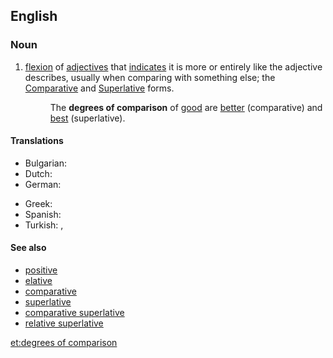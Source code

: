 ==English==
{{wikipedia}}
{{rfc}}
===Noun===
{{en-plural noun|head=[[degree]]s of [[comparison]]|sg=degree of comparison}}

# {{context|linguistics|grammar|lang=en}} [[flexion]] of [[adjective]]s that [[indicate]]s it is more or entirely like the adjective describes, usually when comparing with something else; the [[comparative#Noun|Comparative]] and [[superlative#Noun|Superlative]] forms.
#:The '''degrees of comparison''' of [[good]] are [[better]] (comparative) and [[best]] (superlative).

====Translations====
{{trans-top|flexion of adjectives that indicates it is more or entirely like the adjective describes}}
* Bulgarian: {{t-|bg|степени за сравнение|p}}
* Dutch: {{t-|nl|trappen van vergelijking|m-p}}
* German: {{t-|de|Steigerungsstufe|f-p}}
{{trans-mid}}
* Greek: {{t-|el|βαθμοί του επιθέτου|m-p}}
* Spanish: {{t-|es|grados de comparación|m-p}}
* Turkish: {{t+|tr|karşılaştırma derecesi}}, {{t-|tr|karşılaştırma dereceleri|p}}
{{trans-bottom}}

====See also====
* [[positive]]
* [[elative]]
* [[comparative]]
* [[superlative]]
* [[comparative superlative]]
* [[relative superlative]]

[[et:degrees of comparison]]